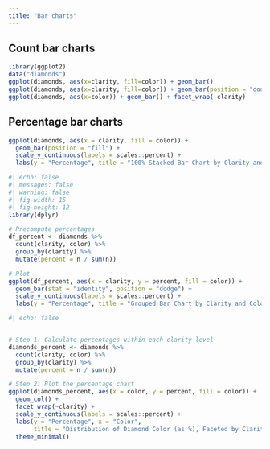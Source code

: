 ```yaml
---
title: "Bar charts"
---
```


## Count bar charts

```r
library(ggplot2)
data("diamonds")
ggplot(diamonds, aes(x=clarity, fill=color)) + geom_bar()
ggplot(diamonds, aes(x=clarity, fill=color)) + geom_bar(position = "dodge")
ggplot(diamonds, aes(x=color)) + geom_bar() + facet_wrap(~clarity)
```

## Percentage bar charts

```r
ggplot(diamonds, aes(x = clarity, fill = color)) + 
  geom_bar(position = "fill") + 
  scale_y_continuous(labels = scales::percent) +
  labs(y = "Percentage", title = "100% Stacked Bar Chart by Clarity and Color")

```

```r
#| echo: false
#| messages: false
#| warning: false
#| fig-width: 15
#| fig-height: 12
library(dplyr)

# Precompute percentages
df_percent <- diamonds %>%
  count(clarity, color) %>%
  group_by(clarity) %>%
  mutate(percent = n / sum(n))

# Plot
ggplot(df_percent, aes(x = clarity, y = percent, fill = color)) +
  geom_bar(stat = "identity", position = "dodge") +
  scale_y_continuous(labels = scales::percent) +
  labs(y = "Percentage", title = "Grouped Bar Chart by Clarity and Color (in %)")

```

```r
#| echo: false


# Step 1: Calculate percentages within each clarity level
diamonds_percent <- diamonds %>%
  count(clarity, color) %>%
  group_by(clarity) %>%
  mutate(percent = n / sum(n))

# Step 2: Plot the percentage chart
ggplot(diamonds_percent, aes(x = color, y = percent, fill = color)) +
  geom_col() +
  facet_wrap(~clarity) +
  scale_y_continuous(labels = scales::percent) +
  labs(y = "Percentage", x = "Color",
       title = "Distribution of Diamond Color (as %), Faceted by Clarity") +
  theme_minimal()

```
